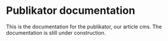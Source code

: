 # Publikator documentation


<Callout type='warning' emoji='⚠️'>
  This is the documentation for the publikator, our article cms.
  The documentation is still under construction.
</Callout>
